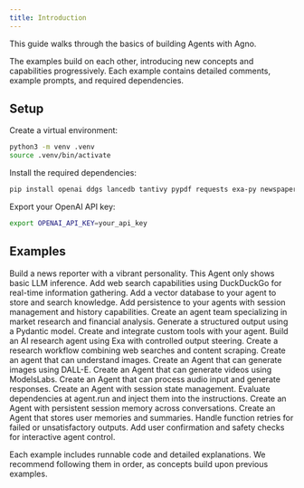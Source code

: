 ```yaml
---
title: Introduction
---
```


This guide walks through the basics of building Agents with Agno.

The examples build on each other, introducing new concepts and capabilities progressively. Each example contains detailed comments, example prompts, and required dependencies.

## Setup

Create a virtual environment:

```bash
python3 -m venv .venv
source .venv/bin/activate
```

Install the required dependencies:

```bash
pip install openai ddgs lancedb tantivy pypdf requests exa-py newspaper4k lxml_html_clean sqlalchemy agno
```

Export your OpenAI API key:

```bash
export OPENAI_API_KEY=your_api_key
```

## Examples

<CardGroup cols={3}>
  <Card title="Basic Agent" icon="robot" iconType="duotone" href="./01-basic-agent">
    Build a news reporter with a vibrant personality. This Agent only shows basic LLM inference.
  </Card>

  <Card title="Agent with Tools" icon="toolbox" iconType="duotone" href="./02-agent-with-tools">
    Add web search capabilities using DuckDuckGo for real-time information gathering.
  </Card>

  <Card title="Agent with Knowledge" icon="brain" iconType="duotone" href="./03-agent-with-knowledge">
    Add a vector database to your agent to store and search knowledge.
  </Card>

  <Card title="Agent with Storage" icon="database" iconType="duotone" href="./06-agent-with-storage">
    Add persistence to your agents with session management and history capabilities.
  </Card>

  <Card title="Agent Team" icon="users" iconType="duotone" href="./17-agent-team">
    Create an agent team specializing in market research and financial analysis.
  </Card>

  <Card title="Structured Output" icon="code" iconType="duotone" href="./05-structured-output">
    Generate a structured output using a Pydantic model.
  </Card>

  <Card title="Custom Tools" icon="wrench" iconType="duotone" href="./04-write-your-own-tool">
    Create and integrate custom tools with your agent.
  </Card>

  <Card title="Research Agent" icon="magnifying-glass" iconType="duotone" href="./18-research-agent-exa">
    Build an AI research agent using Exa with controlled output steering.
  </Card>

  <Card title="Research Workflow" icon="diagram-project" iconType="duotone" href="./19-blog-generator-workflow">
    Create a research workflow combining web searches and content scraping.
  </Card>

  <Card title="Image Agent" icon="image" iconType="duotone" href="./13-image-agent">
    Create an agent that can understand images.
  </Card>

  <Card title="Image Generation" icon="paintbrush" iconType="duotone" href="./14-image-generation">
    Create an Agent that can generate images using DALL-E.
  </Card>

  <Card title="Video Generation" icon="video" iconType="duotone" href="./15-video-generation">
    Create an Agent that can generate videos using ModelsLabs.
  </Card>

  <Card title="Audio Agent" icon="microphone" iconType="duotone" href="./16-audio-agent">
    Create an Agent that can process audio input and generate responses.
  </Card>

  <Card title="Agent with State" icon="database" iconType="duotone" href="./07-agent-state">
    Create an Agent with session state management.
  </Card>

  <Card title="Agent Context" icon="sitemap" iconType="duotone" href="./08-agent-context">
    Evaluate dependencies at agent.run and inject them into the instructions.
  </Card>

  <Card title="Agent Session" icon="clock-rotate-left" iconType="duotone" href="./09-agent-session">
    Create an Agent with persistent session memory across conversations.
  </Card>

  <Card title="User Memories" icon="memory" iconType="duotone" href="./10-user-memories-and-summaries">
    Create an Agent that stores user memories and summaries.
  </Card>

  <Card title="Function Retries" icon="rotate" iconType="duotone" href="./11-retry-function-call">
    Handle function retries for failed or unsatisfactory outputs.
  </Card>

  <Card title="Human in the Loop" icon="user-check" iconType="duotone" href="./12-human-in-the-loop">
    Add user confirmation and safety checks for interactive agent control.
  </Card>
</CardGroup>

Each example includes runnable code and detailed explanations. We recommend following them in order, as concepts build upon previous examples.
